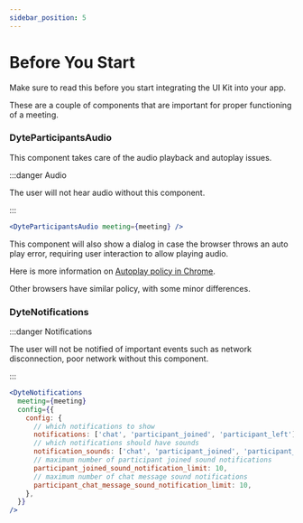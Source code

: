 ```yaml
---
sidebar_position: 5
---
```


# Before You Start

Make sure to read this before you start integrating the UI Kit into your app.

These are a couple of components that are important for proper functioning of a meeting.

### DyteParticipantsAudio

This component takes care of the audio playback and autoplay issues.

:::danger Audio

The user will not hear audio without this component.

:::

```jsx
<DyteParticipantsAudio meeting={meeting} />
```

This component will also show a dialog in case the browser throws an auto play error, requiring user interaction to allow playing audio.

Here is more information on [Autoplay policy in Chrome](https://developer.chrome.com/blog/autoplay/).

Other browsers have similar policy, with some minor differences.

### DyteNotifications

:::danger Notifications

The user will not be notified of important events such as network disconnection, poor network without this component.

:::

```jsx
<DyteNotifications
  meeting={meeting}
  config={{
    config: {
      // which notifications to show
      notifications: ['chat', 'participant_joined', 'participant_left'],
      // which notifications should have sounds
      notification_sounds: ['chat', 'participant_joined', 'participant_left'],
      // maximum number of participant joined sound notifications
      participant_joined_sound_notification_limit: 10,
      // maximum number of chat message sound notifications
      participant_chat_message_sound_notification_limit: 10,
    },
  }}
/>
```

